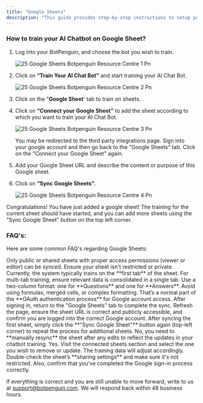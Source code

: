 ```yaml
---
title: "Google Sheets"
description: "This guide provides step-by-step instructions to setup your Google Sheet training with BotPenguin."
---
```


### **How to train your AI Chatbot on Google Sheet?**

1. Log into your BotPenguin, and choose the bot you wish to train.

   ![25 Google Sheets Botpenguin Resource Centre 1 Pn](/images/how-botpenguin-works/google-sheets/25.google_sheets__botpenguin_resource_centre-1.png)
2. Click on **“Train Your AI Chat Bot”** and start training your AI Chat Bot.

   ![25 Google Sheets Botpenguin Resource Centre 2 Pn](/images/how-botpenguin-works/google-sheets/25.google_sheets__botpenguin_resource_centre-2.png)
3. Click on the "**Google Sheet**' tab to train on sheets.
4. Click on **“Connect your Google Sheet”** to add the sheet according to which you want to train your AI Chat Bot.

   ![25 Google Sheets Botpenguin Resource Centre 3 Pn](/images/how-botpenguin-works/google-sheets/25.google_sheets__botpenguin_resource_centre-3.png)

   <Info>
     You may be redirected to the third party integrations page. Sign into your google account and then go back to the "Google Sheets" tab. Click on the "Connect your Google Sheet" again.
   </Info>
5. Add your Google Sheet URL and describe the content or purpose of this Google sheet.
6. Click on **“Sync Google Sheets”.**

   ![25 Google Sheets Botpenguin Resource Centre 4 Pn](/images/how-botpenguin-works/google-sheets/25.google_sheets__botpenguin_resource_centre-4.png)

Congratulations\! You have just added a google sheet\! The training for the current sheet should have started, and you can add more sheets using the "Sync Google Sheet" button on the top left corner.

### **FAQ's:**

Here are some common FAQ's regarding Google Sheets:

<AccordionGroup>
  <Accordion title="What kinds of Google Sheets are supported for training?">
    Only public or shared sheets with proper access permissions (viewer or editor) can be synced. Ensure your sheet isn't restricted or private.
  </Accordion>
  <Accordion title="My Google Sheets has multiple tabs. Will the bot train on all of them?">
    Currently, the system typically trains on the **first tab** of the sheet. For multi-tab training, ensure relevant data is consolidated in a single tab.
  </Accordion>
  <Accordion title="What format should the sheet follow for best result?">
    Use a two-column format: one for **Questions** and one for **Answers**. Avoid using formulas, merged cells, or complex formatting.
  </Accordion>
  <Accordion title="Why was I redirected to another page while connecting to Google Sheets?">
    That’s a normal part of the **OAuth authentication process** for Google account access. After signing in, return to the "Google Sheets" tab to complete the sync.
  </Accordion>
  <Accordion title="I clicked SYNC GOOGLE SHEETS but nothing seems to happen. What should I do?">
    Refresh the page, ensure the sheet URL is correct and publicly accessible, and confirm you are logged into the correct Google account.
  </Accordion>
  <Accordion title="How can I add more than one Google Sheet?">
    After syncing the first sheet, simply click the **"Sync Google Sheet"** button again (top-left corner) to repeat the process for additional sheets.
  </Accordion>
  <Accordion title="Will the bot automatically update when I make the changes to the sheet later?">
    No, you need to **manually resync** the sheet after any edits to reflect the updates in your chatbot training.
  </Accordion>
  <Accordion title="Can I delete or disconnect a synced sheet later?">
    Yes. Visit the connected sheets section and select the one you wish to remove or update. The training data will adjust accordingly.
  </Accordion>
  <Accordion title="I entered the correct sheet URL but it is not syncing. What could be wrong?">
    Double-check the sheet’s **sharing settings** and make sure it's not restricted. Also, confirm that you've completed the Google sign-in process correctly.
  </Accordion>
</AccordionGroup>

If everything is correct and you are still unable to move forward, write to us at [support@botpenguin.com](mailto:support@botpenguin.com). We will respond back within 48 business hours.